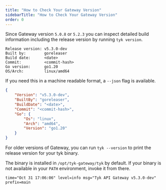 ```yaml
---
title: "How to Check Your Gateway Version"
sidebarTitle: "How to Check Your Gateway Version"
order: 0
---
```


Since Gateway version `5.0.8` or `5.2.3` you can inspect detailed build information including the release version by running `tyk version`.

```console
Release version: v5.3.0-dev
Built by:        goreleaser
Build date:      <date>
Commit:          <commit-hash>
Go version:      go1.20
OS/Arch:         linux/amd64
```

If you need this in a machine readable format, a `--json` flag is available.

```json
{
    "Version": "v5.3.0-dev",
    "BuiltBy": "goreleaser",
    "BuildDate": "<date>",
    "Commit": "<commit-hash>",
    "Go": {
        "Os": "linux",
        "Arch": "amd64",
        "Version": "go1.20"
    }
}
```

For older versions of Gateway, you can run `tyk --version` to print the release version for your tyk binary.

The binary is installed in `/opt/tyk-gateway/tyk` by default. If your binary is not available in your `PATH` environment, invoke it from there.

```
time="Oct 31 17:06:06" level=info msg="Tyk API Gateway v5.3.0-dev" prefix=main
``` 
